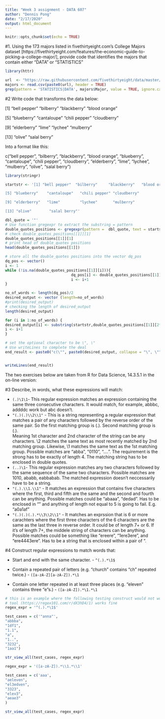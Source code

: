 ```yaml
---
title: "Week 3 assignment - DATA 607"
author: "Dennis Pong"
date: "2/17/2020"
output: html_document
---
```


```r
knitr::opts_chunk$set(echo = TRUE)
```


#1. Using the 173 majors listed in fivethirtyeight.com’s College Majors dataset [https://fivethirtyeight.com/features/the-economic-guide-to-picking-a-college-major/], provide code that identifies the majors that contain either "DATA" or "STATISTICS"


```r
library(httr)

url  <- "https://raw.githubusercontent.com/fivethirtyeight/data/master/college-majors/majors-list.csv"
majors <- read.csv(paste0(url), header = TRUE)
grep(pattern = 'STATISTICS|DATA', majors$Major, value = TRUE, ignore.case = TRUE)

```


#2 Write code that transforms the data below:

[1] "bell pepper"  "bilberry"     "blackberry"   "blood orange"

[5] "blueberry"    "cantaloupe"   "chili pepper" "cloudberry"  

[9] "elderberry"   "lime"         "lychee"       "mulberry"    

[13] "olive"        "salal berry"

Into a format like this:

c("bell pepper", "bilberry", "blackberry", "blood orange", "blueberry", "cantaloupe", "chili pepper", "cloudberry", "elderberry", "lime", "lychee", "mulberry", "olive", "salal berry")

```r

library(stringr)

startstr <- '[1] "bell pepper"  "bilberry"     "blackberry"   "blood orange"

[5] "blueberry"    "cantaloupe"   "chili pepper" "cloudberry"  

[9] "elderberry"   "lime"         "lychee"       "mulberry"    

[13] "olive"        "salal berry"'

dbl_quote = '"'
# Use function gregexpr to extract the substring = pattern
double_quotes_positions <- gregexpr(pattern =  dbl_quote, text = startstr)
# check double_quotes_positions[[1]][1]
double_quotes_positions[[1]][1]
# print head of double_quotes positions
head(double_quotes_positions[[1]])

# store all the double_quotes positions into the vector dq_pos
dq_pos <- vector()
i <- 1
while (!is.na(double_quotes_positions[[1]][i])){
                              dq_pos[i] <- double_quotes_positions[[1]][i]
                              i <- i+1
}

no_of_words <- length(dq_pos)/2
desired_output <- vector (length=no_of_words)
#print(desired_output)
# checking the length of desired_output 
length(desired_output)

for (i in 1:no_of_words) {
desired_output[i] <- substring(startstr,double_quotes_positions[[1]][2*i-1]+1,double_quotes_positions[[1]][2*i]-1)
i <- i+1
}

# set the optional character to be \", \"
# Use writeLines to complete the deal
end_result <- paste0("c(\"", paste0(desired_output, collapse = "\", \""), "\")")


writeLines(end_result)
```





The two exercises below are taken from R for Data Science, 14.3.5.1 in the on-line version:

#3 Describe, in words, what these expressions will match:

* `(.)\1\1 `- This regular expression matches an expression containing the same three consecutive characters. It would match, for example, abbbc, addddc work but abc doesn't.  
* `"(.)(.)\\2\\1"`  - This is a string representing a regular expression that matches a pair of any characters followed by the reverse order of the same pair. So the first matching group is (.). Second matching group is (.).  
Meaning 1st character and 2nd character of the string can be any characters. \\2 matches the same text as most recently matched by 2nd matching group. Likewise, \\1 matches the same text as the 1st matching group. Possible 
matches are "abba", "0110", "....". The requirement is the strong has to be exactly of length 4. The matching string has to be enclosed in double quotes.
* `(..)\1 `- This regular expression matches any two characters followed by the same sequence of the same two characters. Possible matches are 1010, ababb, eabbabab. The matched expression doesn't neccessarily have to be a 
string.
* `"(.).\\1.\\1"`  - It matches an expression that contains five characters where the first, third and fifth are the same and the second and fourth can be anything. Possible matches could be “abaaa”, “dedad”. Has to be enclosed 
in "" and anything of length not equal to 5 is going to fail. E.g. "a0a1af"
* `"(.)(.)(.).*\\3\\2\\1"` - It matches an exprssion that is 6 or more carachters where the first three characters of the 6 characters are the same as the last three in reverse order. It could be of length 7+ or 6. If it's of 
length 7+, the middele string of characters can be anything. Possible matches could be something like "ereere", "1ere3ere", and "ere4443ere". Has to be a string that is enclosed within a pair of ".


#4 Construct regular expressions to match words that:

* Start and end with the same character. - `^(.).*\1$`  

* Contain a repeated pair of letters (e.g. "church" contains "ch" repeated twice.) - `([a-zA-Z][a-zA-Z]).*\1  `  

* Contain one letter repeated in at least three places (e.g. "eleven" contains three "e"s.) - `([a-zA-Z]).*\1.*\1  `  


```r
# this is an example where the following testing construct would not work because R compiler doesn't take ^ and $ where my online
# tool (https://regex101.com/r/dX3hD4/1) works fine
regex_expr = '^(.).*\1$'

test_cases = c('"anna"',
"abbba",
"1df1",
"1.1",
"a",
"1..",
"3232",
"1aa1")

str_view_all(test_cases, regex_expr)
```


```r
regex_expr = '([a-zA-Z]).*\\1.*\\1'

test_cases = c('aaa',
"aeleven",
"el3edven",
"3323",
"elev3",
"aeae3"
)

str_view_all(test_cases, regex_expr)

```

